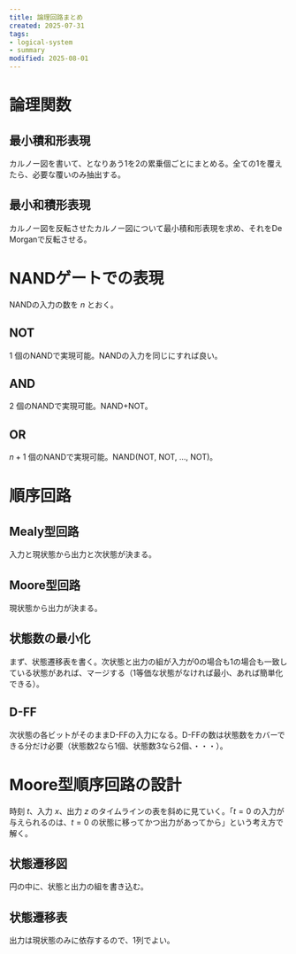 ```yaml
---
title: 論理回路まとめ
created: 2025-07-31
tags:
- logical-system
- summary
modified: 2025-08-01
---
```


# 論理関数

## 最小積和形表現

カルノー図を書いて、となりあう1を2の累乗個ごとにまとめる。全ての1を覆えたら、必要な覆いのみ抽出する。

## 最小和積形表現

カルノー図を反転させたカルノー図について最小積和形表現を求め、それをDe Morganで反転させる。

# NANDゲートでの表現

NANDの入力の数を $n$ とおく。

## NOT

$1$ 個のNANDで実現可能。NANDの入力を同じにすれば良い。

## AND

$2$ 個のNANDで実現可能。NAND+NOT。

## OR

$n + 1$ 個のNANDで実現可能。NAND(NOT, NOT, ..., NOT)。

# 順序回路

## Mealy型回路

入力と現状態から出力と次状態が決まる。

## Moore型回路

現状態から出力が決まる。

## 状態数の最小化

まず、状態遷移表を書く。次状態と出力の組が入力が0の場合も1の場合も一致している状態があれば、マージする（1等価な状態がなければ最小、あれば簡単化できる）。

## D-FF

次状態の各ビットがそのままD-FFの入力になる。D-FFの数は状態数をカバーできる分だけ必要（状態数2なら1個、状態数3なら2個、・・・）。

# Moore型順序回路の設計

時刻 $t$、入力 $x$、出力 $z$ のタイムラインの表を斜めに見ていく。「$t=0$ の入力が与えられるのは、$t=0$ の状態に移ってかつ出力があってから」という考え方で解く。

## 状態遷移図

円の中に、状態と出力の組を書き込む。

## 状態遷移表

出力は現状態のみに依存するので、1列でよい。
